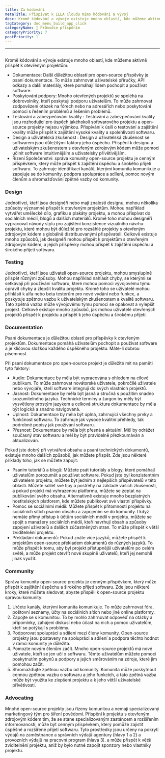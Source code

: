 ```yaml
---
title: Za kódování
metaTitle: Přispívat k ILLA Cloudu mimo kódování a vývoj
desc: Kromě kódování a vývoje existuje mnoho oblastí, kde můžeme aktivně přispět k ILLA Cloudu
tagCategory: doc_menu_build_app_click
categoryName: 📎 Průvodce přispěním
categoryPriority: 7
postPriority: 1
---
```


* * *

## <h2 hidden>Kódování přes rámec</h2>

Kromě kódování a vývoje existuje mnoho oblastí, kde můžeme aktivně přispět k otevřeným projektům:

-   Dokumentace: Další důležitou oblastí pro open-source příspěvky je psaní dokumentace. To může zahrnovat uživatelské příručky, API odkazy a další materiály, které pomáhají lidem pochopit a používat software.
-   Poskytování podpory: Mnoho otevřených projektů se spoléhá na dobrovolníky, kteří poskytují podporu uživatelům. To může zahrnovat zodpovězení otázek na fórech nebo na adresářích nebo poskytování pomoci s řešením problémů a řešením problémů.
-   Testování a zabezpečování kvality : Testování a zabezpečování kvality jsou rozhodující pro úspěch jakéhokoli softwarového projektu a open-source projekty nejsou výjimkou. Přispívání k úsilí o testování a zajištění kvality může přispět k zajištění vysoké kvality a spolehlivosti softwaru.
-   Design a uživatelská zkušenost : Design a uživatelská zkušenost se softwarem jsou důležitými faktory jeho úspěchu. Přispění k designu a uživatelským zkušenostem s otevřeným zdrojovým kódem může pomoci učinit software intuitivnějším a uživatelsky přívětivějším.
-   Řízení Společenství: správa komunity open-source projektu je cenným příspěvkem, který může přispět k zajištění úspěchu a širokého přijetí softwaru. To zahrnuje identifikaci kanálů, kterými komunita komunikuje a zapojuje se do komunity. podpora spolupráce a sdílení, pomoc novým členům a shromažďování zpětné vazby od komunity.

### [](https://www.illacloud.com/zh-CN/blog/opensource-for-non-developers#design)Design

Jednotlivci, kteří jsou designéři nebo mají znalosti designu, mohou několika způsoby významně přispět k otevřeným projektům. Mohou například vytvářet umělecké dílo, grafiku a plakáty projektu, a mohou přispívat do sociálních médií, blogů a dalších materiálů. Kromě toho mohou designéři vypracovat návody stylu pro zajištění konzistence vizuálního návrhu projektu, které mohou být důležité pro rozsáhlé projekty s otevřeným zdrojovým kódem s globálně distribuovanými přispěvateli. Celkově existuje mnoho způsobů, jak designéři mohou přispět k projektům s otevřeným zdrojovým kódem, a jejich příspěvky mohou přispět k zajištění úspěchu a širokého přijetí softwaru.

### [](https://www.illacloud.com/zh-CN/blog/opensource-for-non-developers#testing)Testing

Jednotlivci, kteří jsou uživateli open-source projektu, mohou smysluplně přispět různými způsoby. Mohou například nahlásit chyby, se kterými se setkávají při používání softwaru, které mohou pomoci vývojovému týmu opravit chyby a zlepšit kvalitu projektu. Kromě toho se uživatelé mohou přihlásit k alfa nebo beta testerům pro nové vydání nebo funkce, a poskytuje zpětnou vazbu k uživatelským zkušenostem a kvalitě softwaru. Tato zpětná vazba může vývojovému týmu pomoci se opakovat a vylepšit projekt. Celkově existuje mnoho způsobů, jak mohou uživatelé otevřených projektů přispět k projektu a přispět k jeho úspěchu a širokému přijetí.

### [](https://www.illacloud.com/zh-CN/blog/opensource-for-non-developers#documentation)Documentation

Psaní dokumentace je důležitou oblastí pro příspěvky k otevřeným projektům. Dokumentace pomáhá uživatelům pochopit a používat software a je klíčovou složkou každého úspěšného projektu. Máte-li dobrou písemnost.

Při psaní dokumentace pro open-source projekt je důležité mít na paměti tyto faktory:

-   Audio: Dokumentace by měla být vypracována s ohledem na cílové publikum. To může zahrnovat novátorské uživatele, pokročilé uživatele nebo vývojáře, kteří software integrují do svých vlastních projektů.
-   Jasnost: Dokumentace by měla být jasná a stručná s použitím snadno srozumitelného jazyka. Technické termíny a žargon by měly být vysvětleny prostým jazykem a celková struktura dokumentace by měla být logická a snadno navigovaná.
-   Úplnost: Dokumentace by měla být úplná, zahrnující všechny prvky a funkčnost softwaru. To zahrnuje jak vysoce kvalitní přehledy, tak podrobné popisy jak používání softwaru.
-   Přesnost: Dokumentace by měla být přesná a aktuální. Měl by odrážet současný stav softwaru a měl by být pravidelně přezkoumáván a aktualizován.

Pokud jste dobrý při vytváření obsahu a psaní technických dokumentů, existuje mnoho dalších způsobů, jak můžete přispět. Zde jsou některé příklady toho, jak se můžete zapojit:

-   Psaním tutoriálů a blogů: Můžete psát tutoriály a blogy, které pomáhají uživatelům porozumět a používat software. Pokud jste byl konzistentním uživatelem projektu, můžete být jedním z nejlepších přispěvatelů v této oblasti. Můžete sdílet své tipy a postřehy na základě vašich zkušeností, a pokud projekt má vyhrazenou platformu, můžete se zeptat na publikování svého obsahu. Alternativně existuje mnoho bezplatných hostitelských platforem, kde můžete publikovat své vlastní příspěvky.
-   Pomoc se sociálními médii: Můžete přispět k přítomnosti projektu na sociálních sítích psaním obsahu a zapojením se do komunity. I když nemáte přímý přístup k účtům sociálních médií v projektu, můžete se spojit s manažery sociálních médií, kteří navrhují obsah a způsoby zapojení uživatelů a dalších zúčastněných stran. To může přispět k větší zviditelnění projektu.
-   Překládání dokumentů: Pokud znáte více jazyků, můžete přispět k projektům open-source překladem dokumentů do různých jazyků. To může přispět k tomu, aby byl projekt přístupnější uživatelům po celém světě, a může projekt otevřít nové skupině uživatelů, kteří jej nemohli jinak využít.

### [](https://www.illacloud.com/zh-CN/blog/opensource-for-non-developers#community)Community

Správa komunity open-source projektu je cenným příspěvkem, který může přispět k zajištění úspěchu a širokého přijetí softwaru. Zde jsou některé kroky, které můžete sledovat, abyste přispěli k open-source projektu správou komunity:

1.  Určete kanály, kterými komunita komunikuje. To může zahrnovat fóra, poštovní seznamy, účty na sociálních sítích nebo jiné online platformy.
2.  Zapojte se s komunitou. To by mohlo zahrnovat odpověď na otázky a připomínky, zahájení diskusí nebo účast na nich a pomoc uživatelům, kteří se potýkají s problémy.
3.  Podporovat spolupráci a sdílení mezi členy komunity. Open-source projekty jsou postaveny na spolupráci a sdílení a podpora těchto hodnot v rámci komunity je důležitá.
4.  Pomozte novým členům začít. Mnoho open-source projektů má nové uživatele, kteří se jen učí o softwaru. Těmto uživatelům můžete pomoci poskytnutím pokynů a podpory a jejich směrováním na zdroje, které jim pomohou začít.
5.  Shromažďujte zpětnou vazbu od komunity. Komunita může poskytnout cennou zpětnou vazbu o softwaru a jeho funkcích, a tato zpětná vazba může být využita ke zlepšení projektu a k jeho větší uživatelské přívětivosti.

### [](https://www.illacloud.com/zh-CN/blog/opensource-for-non-developers#advocating)Advocating

Mnohé open-source projekty jsou řízeny komunitou a nemají specializovaný marketingový tým pro šíření povědomí. Přispění k projektu s otevřeným zdrojovým kódem tím, že se stane specializovaným zastáncem a rozšířením informovanosti, může být cenným příspěvkem, který pomůže zajistit úspěšné a rozšířené přijetí softwaru. Tyto prostředky jsou určeny na pokrytí výdajů na zaměstnance a správních výdajů agentury (hlavy 1 a 2) a provozních výdajů na pracovní program (hlava 3). a může přispět k větší zviditelnění projektu, aniž by bylo nutné zapojit sponzory nebo vlastníky projektu.
